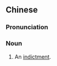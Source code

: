 {{also|起诉书}}
==Chinese==
{{zh-forms|s=起诉书|type=21}}

===Pronunciation===
{{zh-pron
|m=qǐsùshū
|cat=n
}}

===Noun===
{{zh-noun}}

# {{lb|zh|legal}} An [[indictment]].